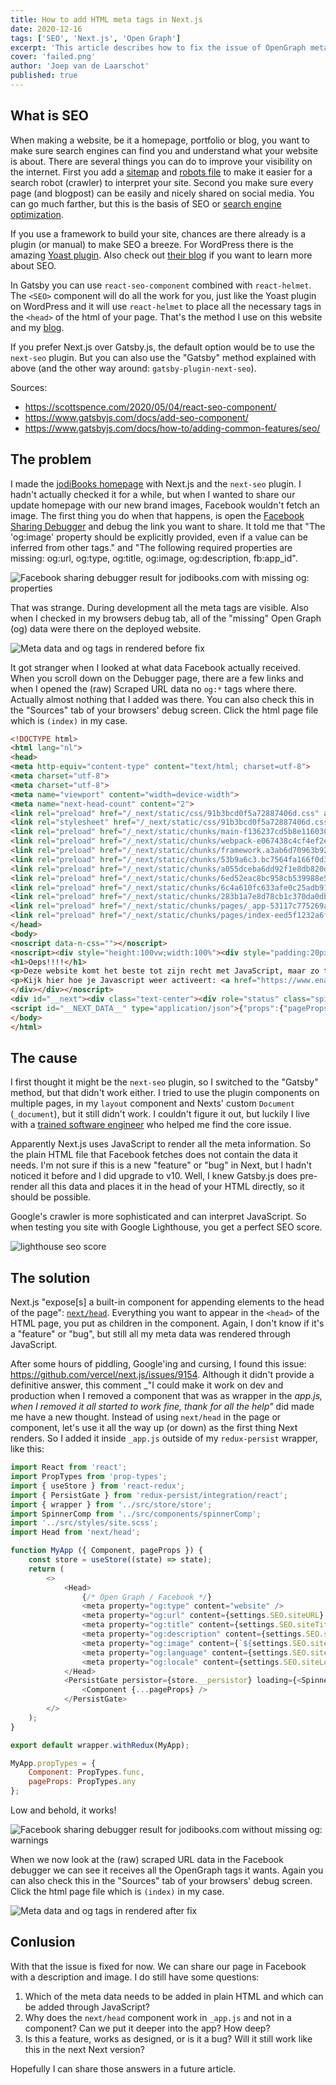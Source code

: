 ```yaml
---
title: How to add HTML meta tags in Next.js
date: 2020-12-16
tags: ['SEO', 'Next.js', 'Open Graph']
excerpt: 'This article describes how to fix the issue of OpenGraph meta data missing in the Facebook scraper when using the Next.js framework.'
cover: 'failed.png'
author: 'Joep van de Laarschot'
published: true
---
```


## What is SEO

When making a website, be it a homepage, portfolio or blog, you want to make sure search engines can find you and understand what your website is about. There are several things you can do to improve your visibility on the internet. First you add a [sitemap](https://en.wikipedia.org/wiki/Sitemaps) and [robots file](https://en.wikipedia.org/wiki/Robots_exclusion_standard) to make it easier for a search robot (crawler) to interpret your site. Second you make sure every page (and blogpost) can be easily and nicely shared on social media. You can go much farther, but this is the basis of SEO or [search engine optimization](https://en.wikipedia.org/wiki/Search_engine_optimization).

If you use a framework to build your site, chances are there already is a plugin (or manual) to make SEO a breeze. For WordPress there is the amazing [Yoast plugin](https://wordpress.org/plugins/wordpress-seo/). Also check out [their blog](https://yoast.com/seo-blog/) if you want to learn more about SEO.

In Gatsby you can use `react-seo-component` combined with `react-helmet`. The `<SEO>` component will do all the work for you, just like the Yoast plugin on WordPress and it will use `react-helmet` to place all the necessary tags in the `<head>` of the html of your page. That's the method I use on this website and my [blog](https://blog.joeplaa.com).

If you prefer Next.js over Gatsby.js, the default option would be to use the `next-seo` plugin. But you can also use the "Gatsby" method explained with above (and the other way around: `gatsby-plugin-next-seo`).

<Alert type='info'>
Sources:

- <https://scottspence.com/2020/05/04/react-seo-component/>
- <https://www.gatsbyjs.com/docs/add-seo-component/>
- <https://www.gatsbyjs.com/docs/how-to/adding-common-features/seo/>

</Alert>

## The problem

I made the [jodiBooks homepage](https://jodibooks.com) with Next.js and the `next-seo` plugin. I hadn't actually checked it for a while, but when I wanted to share our update homepage with our new brand images, Facebook wouldn't fetch an image. The first thing you do when that happens, is open the [Facebook Sharing Debugger](https://developers.facebook.com/tools/debug) and debug the link you want to share. It told me that "The 'og:image' property should be explicitly provided, even if a value can be inferred from other tags." and "The following required properties are missing: og:url, og:type, og:title, og:image, og:description, fb:app_id".

![Facebook sharing debugger result for jodibooks.com with missing og: properties](failed.png)

That was strange. During development all the meta tags are visible. Also when I checked in my browsers debug tab, all of the "missing" Open Graph (og) data were there on the deployed website.

![Meta data and og tags in <head> rendered before fix](metadata-rendered-before.png)

It got stranger when I looked at what data Facebook actually received. When you scroll down on the Debugger page, there are a few links and when I opened the (raw) Scraped URL data no `og:*` tags where there. Actually almost nothing that I added was there. You can also check this in the "Sources" tab of your browsers' debug screen. Click the html page file which is `(index)` in my case.

```html
<!DOCTYPE html>
<html lang="nl">
<head>
<meta http-equiv="content-type" content="text/html; charset=utf-8">
<meta charset="utf-8">
<meta charset="utf-8">
<meta name="viewport" content="width=device-width">
<meta name="next-head-count" content="2">
<link rel="preload" href="/_next/static/css/91b3bcd0f5a72887406d.css" as="style">
<link rel="stylesheet" href="/_next/static/css/91b3bcd0f5a72887406d.css" data-n-g="">
<link rel="preload" href="/_next/static/chunks/main-f136237cd5b8e1160309.js" as="script">
<link rel="preload" href="/_next/static/chunks/webpack-e067438c4cf4ef2ef178.js" as="script">
<link rel="preload" href="/_next/static/chunks/framework.a3ab6d70963b928e4674.js" as="script">
<link rel="preload" href="/_next/static/chunks/53b9a6c3.bc7564fa166f0d34b14f.js" as="script">
<link rel="preload" href="/_next/static/chunks/a055dceba6dd92f1e8db820d053953d2aa73d170.63a414e8d63f6574af5b.js" as="script">
<link rel="preload" href="/_next/static/chunks/6ed52eac8bc958cb539988e59e65407ea0a6437c.788571202d4b0788822e.js" as="script">
<link rel="preload" href="/_next/static/chunks/6c4a610fc633afe0c25adb91daf4da1258d255ef.99a665712989ebf55548.js" as="script">
<link rel="preload" href="/_next/static/chunks/283b1a7e8d78cb1c370da0dbd1a33d77726cc8f3.714d7eecb4e7800d462f.js" as="script">
<link rel="preload" href="/_next/static/chunks/pages/_app-53117c775269a9953ab9.js" as="script">
<link rel="preload" href="/_next/static/chunks/pages/index-eed5f1232a6f1d994b66.js" as="script">
</head>
<body>
<noscript data-n-css=""></noscript>
<noscript><div style="height:100vw;width:100%"><div style="padding:20px;position:absolute;left:50%;top:50%;transform:translate(-50%, -50%)">
<h1>Oeps!!!!</h1>
<p>Deze website komt het beste tot zijn recht met JavaScript, maar zo te zien heb je JavaScript gedeactiveerd in je browser.</p>
<p>Kijk hier hoe je Javascript weer activeert: <a href="https://www.enable-javascript.com/nl/">Hoe activeer ik Javascript in mijn web browser?</a></p>
</div></div></noscript>
<div id="__next"><div class="text-center"><div role="status" class="spinner-border text-dark"><span class="sr-only">Loading...</span></div></div></div>
<script id="__NEXT_DATA__" type="application/json">{"props":{"pageProps":{}},"page":"/","query":{},"buildId":"aZ83JaFeGRK8Q2aaJPdmd","nextExport":true,"autoExport":true,"isFallback":false}</script><script nomodule="" src="/_next/static/chunks/polyfills-e69cc13a7e89296a69e4.js"></script><script src="/_next/static/chunks/main-f136237cd5b8e1160309.js" async=""></script><script src="/_next/static/chunks/webpack-e067438c4cf4ef2ef178.js" async=""></script><script src="/_next/static/chunks/framework.a3ab6d70963b928e4674.js" async=""></script><script src="/_next/static/chunks/53b9a6c3.bc7564fa166f0d34b14f.js" async=""></script><script src="/_next/static/chunks/a055dceba6dd92f1e8db820d053953d2aa73d170.63a414e8d63f6574af5b.js" async=""></script><script src="/_next/static/chunks/6ed52eac8bc958cb539988e59e65407ea0a6437c.788571202d4b0788822e.js" async=""></script><script src="/_next/static/chunks/6c4a610fc633afe0c25adb91daf4da1258d255ef.99a665712989ebf55548.js" async=""></script><script src="/_next/static/chunks/283b1a7e8d78cb1c370da0dbd1a33d77726cc8f3.714d7eecb4e7800d462f.js" async=""></script><script src="/_next/static/chunks/pages/_app-53117c775269a9953ab9.js" async=""></script><script src="/_next/static/chunks/pages/index-eed5f1232a6f1d994b66.js" async=""></script><script src="/_next/static/aZ83JaFeGRK8Q2aaJPdmd/_buildManifest.js" async=""></script><script src="/_next/static/aZ83JaFeGRK8Q2aaJPdmd/_ssgManifest.js" async=""></script>
</body>
</html>
```

## The cause

I first thought it might be the `next-seo` plugin, so I switched to the "Gatsby" method, but that didn't work either. I tried to use the plugin components on multiple pages, in my `layout` component and Nexts' custom `Document` (`_document`), but it still didn't work. I couldn't figure it out, but luckily I live with a [trained software engineer](https://telodelic.com) who helped me find the core issue.

Apparently Next.js uses JavaScript to render all the meta information. So the plain HTML file that Facebook fetches does not contain the data it needs. I'm not sure if this is a new "feature" or "bug" in Next, but I hadn't noticed it before and I did upgrade to v10. Well, I knew Gatsby.js does pre-render all this data and places it in the head of your HTML directly, so it should be possible.

<Alert type='info'>
Google's crawler is more sophisticated and can interpret JavaScript. So when testing you site with Google Lighthouse, you get a perfect SEO score.

![lighthouse seo score](lighthouse-seo.png)
</Alert>

## The solution

Next.js "expose\[s\] a built-in component for appending elements to the head of the page": [`next/head`](https://nextjs.org/docs/api-reference/). Everything you want to appear in the `<head>` of the HTML page, you put as children in the component. Again, I don't know if it's a "feature" or "bug", but still all my meta data was rendered through JavaScript.

After some hours of piddling, Google'ing and cursing, I found this issue: <https://github.com/vercel/next.js/issues/9154>. Although it didn't provide a definitive answer, this comment _"I could make it work on dev and production when I removed a component that was as wrapper in the _app.js, when I removed it all started to work fine, thank for all the help"_ did made me have a new thought. Instead of using `next/head` in the page or component, let's use it all the way up (or down) as the first thing Next renders. So I added it inside `_app.js` outside of my `redux-persist` wrapper, like this:

```javascript
import React from 'react';
import PropTypes from 'prop-types';
import { useStore } from 'react-redux';
import { PersistGate } from 'redux-persist/integration/react';
import { wrapper } from '../src/store/store';
import SpinnerComp from '../src/components/spinnerComp';
import '../src/styles/site.scss';
import Head from 'next/head';

function MyApp ({ Component, pageProps }) {
    const store = useStore((state) => state);
    return (
        <>
            <Head>
                {/* Open Graph / Facebook */}
                <meta property="og:type" content="website" />
                <meta property="og:url" content={settings.SEO.siteURL} />
                <meta property="og:title" content={settings.SEO.siteTitle} />
                <meta property="og:description" content={settings.SEO.siteDescription} />
                <meta property="og:image" content={`${settings.SEO.siteURL}${settings.SEO.siteImage}`} />
                <meta property="og:language" content={settings.SEO.siteLanguange} />
                <meta property="og:locale" content={settings.SEO.siteLocale} />
            </Head>
            <PersistGate persistor={store.__persistor} loading={<SpinnerComp />}>
                <Component {...pageProps} />
            </PersistGate>
        </>
    );
}

export default wrapper.withRedux(MyApp);

MyApp.propTypes = {
    Component: PropTypes.func,
    pageProps: PropTypes.any
};
```

Low and behold, it works!

![Facebook sharing debugger result for jodibooks.com without missing og: warnings](success.png)

When we now look at the (raw) scraped URL data in the Facebook debugger we can see it receives all the OpenGraph tags it wants. Again you can also check this in the "Sources" tab of your browsers' debug screen. Click the html page file which is `(index)` in my case.

![Meta data and og tags in <head> rendered after fix](metadata-rendered-after.png)

## Conlusion

With that the issue is fixed for now. We can share our page in Facebook with a description and image. I do still have some questions:

1. Which of the meta data needs to be added in plain HTML and which can be added through JavaScript?
2. Why does the `next/head` component work in `_app.js` and not in a component? Can we put it deeper into the app? How deep?
3. Is this a feature, works as designed, or is it a bug? Will it still work like this in the next Next version?

Hopefully I can share those answers in a future article.
